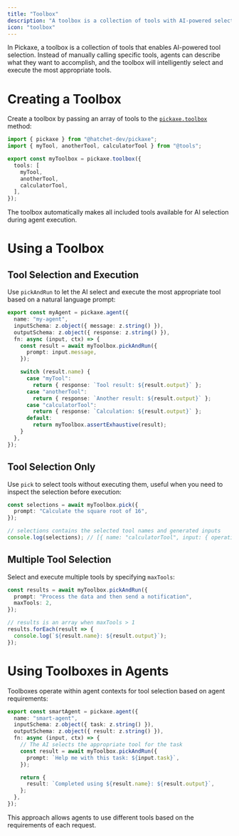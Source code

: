 ```yaml
---
title: "Toolbox"
description: "A toolbox is a collection of tools with AI-powered selection capabilities."
icon: "toolbox"
---
```


In Pickaxe, a toolbox is a collection of tools that enables AI-powered tool selection. Instead of manually calling specific tools, agents can describe what they want to accomplish, and the toolbox will intelligently select and execute the most appropriate tools.

# Creating a Toolbox

Create a toolbox by passing an array of tools to the [`pickaxe.toolbox`](/api-reference/toolbox) method:

```ts
import { pickaxe } from "@hatchet-dev/pickaxe";
import { myTool, anotherTool, calculatorTool } from "@tools";

export const myToolbox = pickaxe.toolbox({
  tools: [
    myTool,
    anotherTool,
    calculatorTool,
  ],
});
```

The toolbox automatically makes all included tools available for AI selection during agent execution.

# Using a Toolbox

## Tool Selection and Execution

Use `pickAndRun` to let the AI select and execute the most appropriate tool based on a natural language prompt:

```ts
export const myAgent = pickaxe.agent({
  name: "my-agent",
  inputSchema: z.object({ message: z.string() }),
  outputSchema: z.object({ response: z.string() }),
  fn: async (input, ctx) => {
    const result = await myToolbox.pickAndRun({
      prompt: input.message,
    });

    switch (result.name) {
      case "myTool":
        return { response: `Tool result: ${result.output}` };
      case "anotherTool":
        return { response: `Another result: ${result.output}` };
      case "calculatorTool":
        return { response: `Calculation: ${result.output}` };
      default:
        return myToolbox.assertExhaustive(result);
    }
  },
});
```

## Tool Selection Only

Use `pick` to select tools without executing them, useful when you need to inspect the selection before execution:

```ts
const selections = await myToolbox.pick({
  prompt: "Calculate the square root of 16",
});

// selections contains the selected tool names and generated inputs
console.log(selections); // [{ name: "calculatorTool", input: { operation: "sqrt", value: 16 } }]
```

## Multiple Tool Selection

Select and execute multiple tools by specifying `maxTools`:

```ts
const results = await myToolbox.pickAndRun({
  prompt: "Process the data and then send a notification",
  maxTools: 2,
});

// results is an array when maxTools > 1
results.forEach(result => {
  console.log(`${result.name}: ${result.output}`);
});
```

# Using Toolboxes in Agents

Toolboxes operate within agent contexts for tool selection based on agent requirements:

```ts
export const smartAgent = pickaxe.agent({
  name: "smart-agent",
  inputSchema: z.object({ task: z.string() }),
  outputSchema: z.object({ result: z.string() }),
  fn: async (input, ctx) => {
    // The AI selects the appropriate tool for the task
    const result = await myToolbox.pickAndRun({
      prompt: `Help me with this task: ${input.task}`,
    });

    return {
      result: `Completed using ${result.name}: ${result.output}`,
    };
  },
});
```

This approach allows agents to use different tools based on the requirements of each request.
